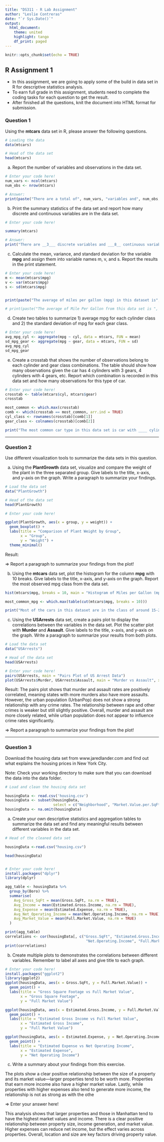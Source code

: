 ```yaml
---
title: "DS311 - R Lab Assignment"
author: "Leslie Contreras"
date: "`r Sys.Date()`"
output: 
  html_document:
    theme: united
    highlight: tango
    df_print: paged
---
```


```r
knitr::opts_chunk$set(echo = TRUE)
```

## R Assignment 1

* In this assignment, we are going to apply some of the build in data set in R for descriptive statistics analysis.
* To earn full grade in this assignment, students need to complete the coding tasks for each question to get the result.
* After finished all the questions, knit the document into HTML format for submission.

### Question 1

Using the **mtcars** data set in R, please answer the following questions.

```r
# Loading the data
data(mtcars)

# Head of the data set
head(mtcars)
```

a. Report the number of variables and observations in the data set.

```r
# Enter your code here!
num_vars <- ncol(mtcars)
num_obs <- nrow(mtcars)

# Answer:
print(paste("There are a total of", num_vars, "variables and", num_obs, "observations in this dataset."))
```



b. Print the summary statistics of the data set and report how many discrete and continuous variables are in the data set.

```r
# Enter your code here!

summary(mtcars)

# Answer:
print("There are __3___ discrete variables and ___8__ continuous variables in this data set.")
```



c. Calculate the mean, variance, and standard deviation for the variable **mpg** and assign them into variable names m, v, and s. Report the results in the print statement.

```r
# Enter your code here!
m <- mean(mtcars$mpg)
v <- var(mtcars$mpg)
s <- sd(mtcars$mpg)


print(paste("The average of miles per gallon (mpg) in this dataset is", round(m, 2), "with variance", round(v, 2), "and standard deviation", round(s, 2), "."))

# print(paste("The average of Mile Per Gallon from this data set is ",  , " with variance ",  , " and standard deviation",  , "."))
```



d. Create two tables to summarize 1) average mpg for each cylinder class and 2) the standard deviation of mpg for each gear class.

```r
# Enter your code here!
avg_mpg_cyl <- aggregate(mpg ~ cyl, data = mtcars, FUN = mean)
sd_mpg_gear <- aggregate(mpg ~ gear, data = mtcars, FUN = sd)
avg_mpg_cyl
sd_mpg_gear


```



e. Create a crosstab that shows the number of observations belong to each cylinder and gear class combinations. The table should show how many observations given the car has 4 cylinders with 3 gears, 4 cylinders with 4 gears, etc. Report which combination is recorded in this data set and how many observations for this type of car.

```r
# Enter your code here!
crosstab <- table(mtcars$cyl, mtcars$gear)
crosstab

most_common <- which.max(crosstab)
comb <- which(crosstab == most_common, arr.ind = TRUE)
cyl_class <- rownames(crosstab)[comb[1]]
gear_class <- colnames(crosstab)[comb[2]]

print("The most common car type in this data set is car with ____ cylinders and ____ gears. There are total of _____ cars belong to this specification in the data set.")
```


*** 

### Question 2

Use different visualization tools to summarize the data sets in this question.

a. Using the **PlantGrowth** data set, visualize and compare the weight of the plant in the three separated group. Give labels to the title, x-axis, and y-axis on the graph. Write a paragraph to summarize your findings.

```r
# Load the data set
data("PlantGrowth")

# Head of the data set
head(PlantGrowth)

# Enter your code here!

ggplot(PlantGrowth, aes(x = group, y = weight)) +
  geom_boxplot() +
  labs(title = "Comparison of Plant Weight by Group", 
       x = "Group", 
       y = "Weight") +
  theme_minimal()

```

Result:

=> Report a paragraph to summarize your findings from the plot!



b. Using the **mtcars** data set, plot the histogram for the column **mpg** with 10 breaks. Give labels to the title, x-axis, and y-axis on the graph. Report the most observed mpg class from the data set.

```r

hist(mtcars$mpg, breaks = 10, main = "Histogram of Miles per Gallon (mpg)", xlab = "Miles per Gallon", ylab = "Frequency")

most_common_mpg <- which.max(table(cut(mtcars$mpg, breaks = 10)))

print("Most of the cars in this dataset are in the class of around 15-20 miles per gallon.")
```



c. Using the **USArrests** data set, create a pairs plot to display the correlations between the variables in the data set. Plot the scatter plot with **Murder** and **Assault**. Give labels to the title, x-axis, and y-axis on the graph. Write a paragraph to summarize your results from both plots.

```r
# Load the data set
data("USArrests")

# Head of the data set
head(USArrests)

# Enter your code here!
pairs(USArrests, main = "Pairs Plot of US Arrest Data")
plot(USArrests$Murder, USArrests$Assault, main = "Murder vs Assault", xlab = "Murder Rate", ylab = "Assault Rate")
```

Result:
The pairs plot shows that murder and assault rates are positively correlated, meaning states with more murders also have more assaults. However, the urban population (UrbanPop) does not show a strong relationship with any crime rates. The relationship between rape and other crimes is weaker but still slightly positive. Overall, murder and assault are more closely related, while urban population does not appear to influence crime rates significantly.


=> Report a paragraph to summarize your findings from the plot!



***

### Question 3

Download the housing data set from www.jaredlander.com and find out what explains the housing prices in New York City.

Note: Check your working directory to make sure that you can download the data into the data folder. 

```r
# Load and clean the housing data set 

housingData <- read.csv('housing.csv')
housingData <- subset(housingData, 
                      select = c("Neighborhood", "Market.Value.per.SqFt", "Boro", "Year.Built"))
housingData <- na.omit(housingData)                   
```

a. Create your own descriptive statistics and aggregation tables to summarize the data set and find any meaningful results between different variables in the data set.

```r
# Head of the cleaned data set

housingData <-read.csv("housing.csv")

head(housingData)


# Enter your code here!
install.packages("dplyr")  
library(dplyr)

agg_table <- housingData %>%
  group_by(Boro) %>%
  summarise(
    Avg_Gross_SqFt = mean(Gross.SqFt, na.rm = TRUE),
    Avg_Income = mean(Estimated.Gross.Income, na.rm = TRUE),
    Avg_Expense = mean(Estimated.Expense, na.rm = TRUE),
    Avg_Net_Operating_Income = mean(Net.Operating.Income, na.rm = TRUE),
    Avg_Market_Value = mean(Full.Market.Value, na.rm = TRUE)
  )

print(agg_table)
correlations <- cor(housingData[, c("Gross.SqFt", "Estimated.Gross.Income", "Estimated.Expense", 
                                     "Net.Operating.Income", "Full.Market.Value")], use = "complete.obs")
print(correlations)

```

b. Create multiple plots to demonstrates the correlations between different variables. Remember to label all axes and give title to each graph.

```r
# Enter your code here!
install.packages("ggplot2")
library(ggplot2)
ggplot(housingData, aes(x = Gross.SqFt, y = Full.Market.Value)) +
  geom_point() +
  labs(title = "Gross Square Footage vs Full Market Value",
       x = "Gross Square Footage",
       y = "Full Market Value")

ggplot(housingData, aes(x = Estimated.Gross.Income, y = Full.Market.Value)) +
  geom_point() +
  labs(title = "Estimated Gross Income vs Full Market Value",
       x = "Estimated Gross Income",
       y = "Full Market Value")

ggplot(housingData, aes(x = Estimated.Expense, y = Net.Operating.Income)) +
  geom_point() +
  labs(title = "Estimated Expense vs Net Operating Income",
       x = "Estimated Expense",
       y = "Net Operating Income")
```

c. Write a summary about your findings from this exercise.

The plots show a clear positive relationship between the size of a property and its market value—larger properties tend to be worth more. Properties that earn more income also have a higher market value. Lastly, while properties with higher expenses also tend to generate more income, the relationship is not as strong as with the othe

=> Enter your answer here!

This analysis shows that larger properties and those in Manhattan tend to have the highest market values and income. There is a clear positive relationship between property size, income generation, and market value. Higher expenses can reduce net income, but the effect varies across properties. Overall, location and size are key factors driving property value.







